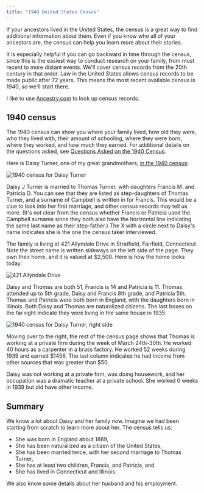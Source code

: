```yaml
---
title: "1940 United States Census"
---
```


If your ancestors lived in the United States, the census is a great way to find additional information about them. Even if you know who all of your ancestors are, the census can help you learn more about their stories.

It is especially helpful if you can go backward in time through the census, since this is the easiest way to conduct research on your family, from most recent to more distant events. We'll cover census records from the 20th century in that order. Law in the United States allows census records to be made public after 72 years. This means the most recent available census is 1940, so we'll start there.

I like to use [Ancestry.com](https://www.ancestry.com/) to look up census records.

## 1940 census

The 1940 census can show you where your family lived, how old they were, who they lived with, their amount of schooling, where they were born, where they worked, and how much they earned. For additional details on the questions asked, see
[Questions Asked on the 1940 Census](https://1940census.archives.gov/questions-asked.asp).

Here is Daisy Turner, one of my great grandmothers, [in the 1940 census](https://www.ancestry.com/imageviewer/collections/2442/images/m-t0627-00500-00384?pId=133804430):

![1940 census for Daisy Turner](./images/1940-census-daisy-turner.png)

Daisy J Turner is married to Thomas Turner, with daughters Francis M. and Patricia D. You can see that they are listed as step-daughters of Thomas Turner, and a surname of Campbell is written in for Francis. This would be a clue to look into her first marriage, and other census records may tell us more. (It's not clear from the census whether Francis or Patricia used the Campbell surname since they both also have the horizontal line indicating the same last name as their step-father.) The X with a circle next to Daisy's name indicates she is the one the census taker interviewed.

The family is living at 421 Allyndale Drive in Stratfield, Fairfield, Connecticut. Note the street name is written sideways on the left side of the page. They own their home, and it is valued at $2,500. Here is how the home looks today:

![421 Allyndale Drive](./images/421-allyndale-drive.png)

Daisy and Thomas are both 51, Francis is 14 and Patricia is 11. Thomas attended up to 5th grade, Daisy and Francis 8th grade, and Patricia 5th. Thomas and Patricia were both born in England, with the daughters born in Illinois. Both Daisy and Thomas are naturalized citizens. The last boxes on the far right indicate they were living in the same house in 1935.

![1940 census for Daisy Turner, right side](./images/1940-census-daisy-turner-right.png)

Moving over to the right, the rest of the census page shows that Thomas is working at a private firm during the week of March 24th-30th. He worked 40 hours as a carpenter in a brass factory. He worked 52 weeks during 1939 and earned $1456. The last column indicates he had income from other sources that was greater than $50.

Daisy was not working at a private firm, was doing housework, and her occupation was a dramatic teacher at a private school. She worked 0 weeks in 1939 but did have other income.

## Summary

We know a lot about Daisy and her family now. Imagine we had been starting from scratch to learn more about her. The census tells us:

- She was born in England about 1889,
- She has been naturalized as a citizen of the United States,
- She has been married twice, with her second marriage to Thomas Turner,
- She has at least two children, Francis, and Patricia, and
- She has lived in Connecticut and Illinois.

We also know some details about her husband and his employment.
